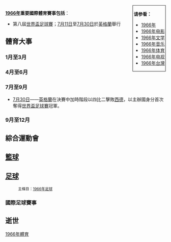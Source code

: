 {{YearTopicTOC|1966|體育}}
<div style="float:right; border:1px; border-style:solid; padding:2px"> 
'''请参看：'''
* [[1966年|1966年]]
* [[1966年电影|1966年电影]]
* [[1966年文学|1966年文学]]
* [[1966年音乐|1966年音乐]]
* [[1966年体育|1966年体育]]
* [[1966年电视|1966年电视]]
* [[1966年台灣|1966年台灣]]
</div>

'''[[1966年|1966年]]重要國際體育賽事包括'''：
*第八屆[[1962年世界盃足球賽|世界盃足球賽]]；[[7月11日|7月11日]]至[[7月30日|7月30日]]於[[英格蘭|英格蘭]]舉行

== 體育大事 ==
=== 1月至3月 ===

=== 4月至6月 ===

=== 7月至9月 ===
*[[7月30日|7月30日]]——[[英格蘭國家足球隊|英格蘭]]在決賽中加時階段以四比二擊敗[[西德國家足球隊|西德]]，以主辦國身分首次奪得[[1966年世界盃足球賽|世界盃足球賽]]冠軍。

=== 9月至12月 ===

== 綜合運動會 ==

== [[籃球|籃球]] ==

== [[足球|足球]] ==
:<small>主條目：[[1966年足球|1966年足球]]</small>
=== 國際足球賽事 ===

== 逝世 ==

[[Category:1966年體育|]]